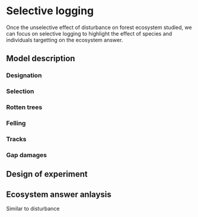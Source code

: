 # Selective logging

Once the unselective effect of disturbance on forest ecosystem studied, we can focus on selective logging to highlight the effect of species and individuals targetting on the ecosystem answer.

## Model description

### Designation

### Selection

### Rotten trees

### Felling

### Tracks

### Gap damages

## Design of experiment

## Ecosystem answer anlaysis

Similar to disturbance
